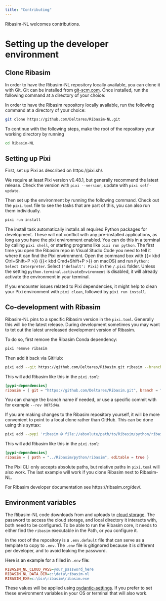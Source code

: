 ```yaml
---
title: "Contributing"
---
```


Ribasim-NL welcomes contributions.

# Setting up the developer environment

## Clone Ribasim

In order to have the Ribasim-NL repository locally available, you can clone it with Git.
Git can be installed from [git-scm.com](https://git-scm.com/downloads).
Once installed, run the following command at a directory of your choice:

In order to have the Ribasim repository locally available, run the following command at a directory of your choice:

```sh
git clone https://github.com/Deltares/Ribasim-NL.git
```

To continue with the following steps, make the root of the repository your working directory by running

```sh
cd Ribasim-NL
```

## Setting up Pixi

First, set up Pixi as described on https://pixi.sh/.

We require at least Pixi version v0.48.1, but generally recommend the latest release.
Check the version with `pixi --version`, update with `pixi self-update`.

Then set up the environment by running the following command.
Check out the `pixi.toml` file to see the tasks that are part of this, you can also run them individually.

```sh
pixi run install
```

The install task automatically installs all required Python packages for development.
These will not conflict with any pre-installed applications, as long as you have the pixi environment enabled.
You can do this in a terminal by calling `pixi shell`, or starting programs like `pixi run python`.
The first time you open the Ribasim repo in Visual Studio Code you need to tell it where it can find the Pixi environment.
Open the command box with {{< kbd Ctrl+Shift+P >}} ({{< kbd Cmd+Shift+P >}} on macOS) and run `Python: Select Interpreter`.
Select `('default': Pixi)` in the `/.pixi` folder.
Unless the setting `python.terminal.activateEnvironment` is disabled, it will already activate the environment in your terminal.

If you encounter issues related to Pixi dependencies, it might help to clean your Pixi environment with `pixi clean`, followed by `pixi run install`.

## Co-development with Ribasim

Ribasim-NL pins to a specific Ribasim version in the `pixi.toml`.
Generally this will be the latest release.
During development sometimes you may want to tet out the latest unreleased development version of Ribasim.

To do so, first remove the Ribasim Conda dependency:

```sh
pixi remove ribasim
```

Then add it back via GitHub:

```sh
pixi add --git https://github.com/Deltares/Ribasim.git ribasim --branch main --pypi --subdir python/ribasim
```

This will add Ribasim like this in the `pixi.toml`:

```toml
[pypi-dependencies]
ribasim = { git = "https://github.com/Deltares/Ribasim.git", branch = "main", subdirectory = "python/ribasim" }
```

You can change the branch name if needed, or use a specific commit with for example `--rev 0075d4a`.

If you are making changes to the Ribasim repository yourself, it will be more convenient to point to a local clone rather than GitHub.
This can be done using this syntax:

```sh
pixi add --pypi 'ribasim @ file://absolute/path/to/Ribasim/python/ribasim' --editable
```

This will add Ribasim like this in the `pixi.toml`:

```toml
[pypi-dependencies]
ribasim = { path = "../Ribasim/python/ribasim", editable = true }
```

The Pixi CLI only accepts absolute paths, but relative paths in `pixi.toml` will also work.
The last example will work if you clone Ribasim next to Ribasim-NL.

For Ribasim developer documentation see https://ribasim.org/dev/.

## Environment variables {#sec-environment-variables}

The Ribasim-NL code downloads from and uploads to [cloud storage](/cloudstorage.qmd).
The password to access the cloud storage, and local directory it interacts with, both need to be configured.
To be able to run the Ribasim core, it needs to either find the `ribasim` executable in the Path, or you configure it.

In the root of the repository is a `.env.default` file that can serve as a template to copy to `.env`.
The `.env` file is gitignored because it is different per developer, and to avoid leaking the password.

Here is an example for a filled in `.env` file:

```ini
RIBASIM_NL_CLOUD_PASS=your_password_here
RIBASIM_NL_DATA_DIR=c:\data\ribasim-nl
RIBASIM_EXE=c:\bin\ribasim\ribasim.exe
```

These values will be applied using [pydantic-settings](https://docs.pydantic.dev/latest/concepts/pydantic_settings/).
If you prefer to set these environment variables in your OS or terminal that will also work.
